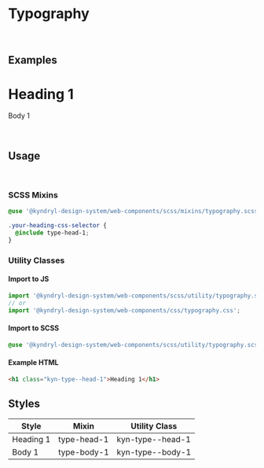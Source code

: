 
<Meta title="Foundation/Typography" />

# Typography

<br />

## Examples

<Unstyled>
  <h1 className="kyn-type--head-1">Heading 1</h1>
  <p className="kyn-type--body-1">Body 1</p>
</Unstyled>

<br />

## Usage

<br />

### SCSS Mixins

```css
@use '@kyndryl-design-system/web-components/scss/mixins/typography.scss';

.your-heading-css-selector {
  @include type-head-1;
}
```

### Utility Classes

#### Import to JS

```js
import '@kyndryl-design-system/web-components/scss/utility/typography.scss';
// or
import '@kyndryl-design-system/web-components/css/typography.css';
```

#### Import to SCSS

```css
@use '@kyndryl-design-system/web-components/scss/utility/typography.scss';
```

#### Example HTML

```html
<h1 class="kyn-type--head-1">Heading 1</h1>
```

## Styles

| Style     | Mixin       | Utility Class    |
| --------- | ----------- | ---------------- |
| Heading 1 | type-head-1 | kyn-type--head-1 |
| Body 1    | type-body-1 | kyn-type--body-1 |
